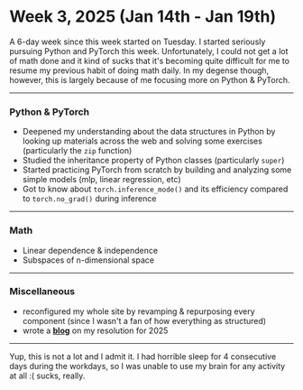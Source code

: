 # Week 3, 2025 (Jan 14th - Jan 19th)

A 6-day week since this week started on Tuesday. I started seriously pursuing Python and PyTorch this week. Unfortunately, I could not get a lot of math done and it kind of sucks that it's becoming quite difficult for me to resume my previous habit of doing math daily. In my degense though, however, this is largely because of me focusing more on Python & PyTorch.

---

### Python & PyTorch

- Deepened my understanding about the data structures in Python by looking up materials across the web and solving some exercises (particularly the `zip` function)
- Studied the inheritance property of Python classes (particularly `super`)
- Started practicing PyTorch from scratch by building and analyzing some simple models (mlp, linear regression, etc)
- Got to know about `torch.inference_mode()` and its efficiency compared to `torch.no_grad()` during inference

---

### Math

- Linear dependence & independence
- Subspaces of n-dimensional space

---

### Miscellaneous

- reconfigured my whole site by revamping & repurposing every component (since I wasn't a fan of how everything as structured)
- wrote a __[blog](/blog/my-2025-resolution)__ on my resolution for 2025

---

Yup, this is not a lot and I admit it. I had horrible sleep for 4 consecutive days during the workdays, so I was unable to use my brain for any activity at all :( sucks, really. 
